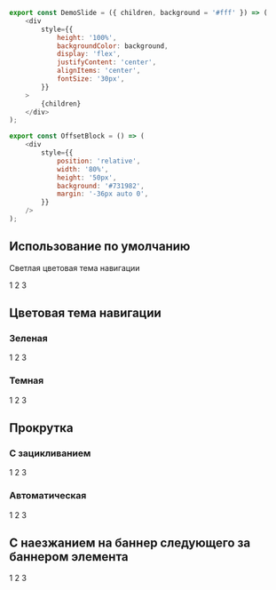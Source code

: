 
```javascript collapse=Код DemoSlide
export const DemoSlide = ({ children, background = '#fff' }) => (
    <div
        style={{
            height: '100%',
            backgroundColor: background,
            display: 'flex',
            justifyContent: 'center',
            alignItems: 'center',
            fontSize: '30px',
        }}
    >
        {children}
    </div>
);

export const OffsetBlock = () => (
    <div
        style={{
            position: 'relative',
            width: '80%',
            height: '50px',
            background: '#731982',
            margin: '-36px auto 0',
        }}
    />
);
```

## Использование по умолчанию
Светлая цветовая тема навигации

<Playground>
    <Banner>
        <DemoSlide background="#00B956">1</DemoSlide>
        <DemoSlide background="#00a04b">2</DemoSlide>
        <DemoSlide background="#02d263">3</DemoSlide>
    </Banner>
</Playground>

## Цветовая тема навигации

### Зеленая

<Playground>
    <Banner navTheme="green">
        <DemoSlide background="#f0f0f0">1</DemoSlide>
        <DemoSlide background="#ededed">2</DemoSlide>
        <DemoSlide background="#f5f5f5">3</DemoSlide>
    </Banner>
</Playground>

### Темная

<Playground>
    <Banner navTheme="dark">
        <DemoSlide background="#C5C1BD">1</DemoSlide>
        <DemoSlide background="#C1C1BD">2</DemoSlide>
        <DemoSlide background="#C9C1BD">3</DemoSlide>
    </Banner>
</Playground>

## Прокрутка

### C зацикливанием

<Playground>
    <Banner loop>
        <DemoSlide background="#00B956">1</DemoSlide>
        <DemoSlide background="#00a04b">2</DemoSlide>
        <DemoSlide background="#02d263">3</DemoSlide>
    </Banner>
</Playground>

### Автоматическая

<Playground>
    <Banner loop autoPlay autoPlayDelay={3000}>
        <DemoSlide background="#00B956">1</DemoSlide>
        <DemoSlide background="#00a04b">2</DemoSlide>
        <DemoSlide background="#02d263">3</DemoSlide>
    </Banner>
</Playground>

## С наезжанием на баннер следующего за баннером элемента

<Playground>
    <Banner withPaginationBottomOffset>
        <DemoSlide background="#00B956">1</DemoSlide>
        <DemoSlide background="#00a04b">2</DemoSlide>
        <DemoSlide background="#02d263">3</DemoSlide>
    </Banner>
    <OffsetBlock />
</Playground>
